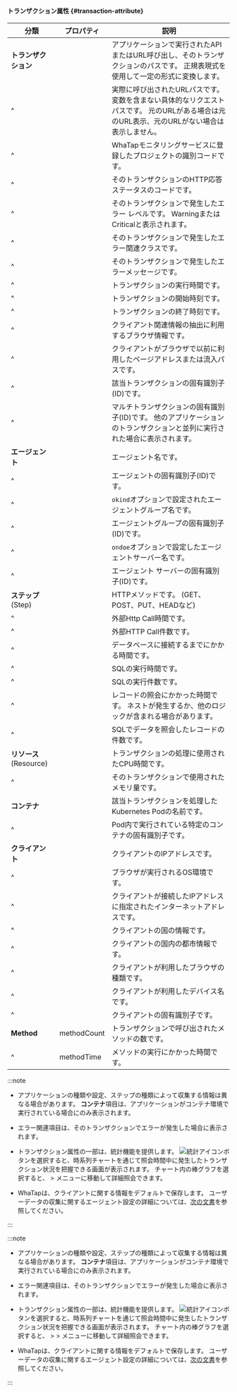 #### トランザクション属性 {#transaction-attribute}

| 分類                 | プロパティ                          | 説明                                                                            |
| ------------------ | ------------------------------ | ----------------------------------------------------------------------------- |
| **トランザクション**       | <Cmdname sid="TTL06918" />     | アプリケーションで実行されたAPIまたはURL呼び出し、そのトランザクションのパスです。 正規表現式を使用して一定の形式に変換します。           |
| ^                  | <Cmdname sid="TTL06774" />     | 実際に呼び出されたURLパスです。 変数を含まない具体的なリクエストパスです。 元のURLがある場合は元のURL表示、元のURLがない場合は表示しません。 |
| ^                  | <Cmdname sid="TTL06077" />     | WhaTapモニタリングサービスに登録したプロジェクトの識別コードです。                                          |
| ^                  | <Cmdname sid="status" />       | そのトランザクションのHTTP応答ステータスのコードです。                                                 |
| ^                  | <Cmdname sid="TTL06087" />     | そのトランザクションで発生したエラー レベルです。 WarningまたはCriticalと表示されます。                          |
| ^                  | <Cmdname sid="TTL06086" />     | そのトランザクションで発生したエラー関連クラスです。                                                    |
| ^                  | <Cmdname sid="TTL06088" />     | そのトランザクションで発生したエラーメッセージです。                                                    |
| ^                  | <Cmdname sid="TTL06361" />     | トランザクションの実行時間です。                                                              |
| ^                  | <Cmdname sid="TTL06110" />     | トランザクションの開始時刻です。                                                              |
| ^                  | <Cmdname sid="TTL06103" />     | トランザクションの終了時刻です。                                                              |
| ^                  | <Cmdname sid="TTL06359" />     | クライアント関連情報の抽出に利用するブラウザ情報です。                                                   |
| ^                  | <Cmdname sid="TTL06108" />     | クライアントがブラウザで以前に利用したページアドレスまたは流入パスです。                                          |
| ^                  | <Cmdname sid="TTL06111" />     | 該当トランザクションの固有識別子(ID)です。                                                       |
| ^                  | <Cmdname sid="TTL06107" />     | マルチトランザクションの固有識別子(ID)です。 他のアプリケーションのトランザクションと並列に実行された場合に表示されます。               |
| **エージェント**         | <Cmdname sid="TTL06588" />     | エージェント名です。                                                                    |
| ^                  | <Cmdname sid="TTL06587" />     | エージェントの固有識別子(ID)です。                                                           |
| ^                  | <Cmdname sid="TTL06356" />     | `okind`オプションで設定されたエージェントグループ名です。                                              |
| ^                  | <Cmdname sid="TTL06072" />     | エージェントグループの固有識別子(ID)です。                                                       |
| ^                  | <Cmdname sid="TTL06357" />     | `ondoe`オプションで設定したエージェントサーバー名です。                                               |
| ^                  | <Cmdname sid="TTL06309" />     | エージェント サーバーの固有識別子(ID)です。                                                      |
| **ステップ**(Step)     | <Cmdname sid="TTL06106" />     | HTTPメソッドです。 (GET、POST、PUT、HEADなど)                                             |
| ^                  | <Cmdname sid="TTL06362" />     | 外部Http Call時間です。                                                              |
| ^                  | <Cmdname sid="TTL06089" />     | 外部HTTP Call件数です。                                                              |
| ^                  | <Cmdname sid="TTL06972" />     | データベースに接続するまでにかかる時間です。                                                        |
| ^                  | <Cmdname sid="TTL06364" />     | SQLの実行時間です。                                                                   |
| ^                  | <Cmdname sid="TTL06097" />     | SQLの実行件数です。                                                                   |
| ^                  | <Cmdname sid="TTL06530" />     | レコードの照会にかかった時間です。 ネストが発生するか、他のロジックが含まれる場合があります。                               |
| ^                  | <Cmdname sid="TTL06094" />     | SQLでデータを照会したレコードの件数です。                                                        |
| **リソース**(Resource) | <Cmdname sid="TTL06418" />     | トランザクションの処理に使用されたCPU時間です。                                                     |
| ^                  | <Cmdname sid="TTL06974" />     | そのトランザクションで使用されたメモリ量です。                                                       |
| **コンテナ**           | <Cmdname sid="pod_name" />     | 該当トランザクションを処理したKubernetes Podの名前です。                                           |
| ^                  | <Cmdname sid="container_id" /> | Pod内で実行されている特定のコンテナの固有識別子です。                                                  |
| **クライアント**         | <Cmdname sid="TTL06081" />     | クライアントのIPアドレスです。                                                              |
| ^                  | <Cmdname sid="clientOs" />     | ブラウザが実行されるOS環境です。                                                             |
| ^                  | <Cmdname sid="TTL06101" />     | クライアントが接続したIPアドレスに指定されたインターネットアドレスです。                                         |
| ^                  | <Cmdname sid="TTL06080" />     | クライアントの国の情報です。                                                                |
| ^                  | <Cmdname sid="TTL06078" />     | クライアントの国内の都市情報です。                                                             |
| ^                  | <Cmdname sid="TTL06485" />     | クライアントが利用したブラウザの種類です。                                                         |
| ^                  | <Cmdname sid="clientName" />   | クライアントが利用したデバイス名です。                                                           |
| ^                  | <Cmdname sid="TTL06420" />     | クライアントの固有識別子です。                                                               |
| **Method**         | methodCount                    | トランザクションで呼び出されたメソッドの数です。                                                      |
| ^                  | methodTime                     | メソッドの実行にかかった時間です。                                                             |

<Xclude product='kubernetes'>

:::note

- アプリケーションの種類や設定、ステップの種類によって収集する情報は異なる場合があります。 **コンテナ**項目は、アプリケーションがコンテナ環境で実行されている場合にのみ表示されます。

- エラー関連項目は、そのトランザクションでエラーが発生した場合に表示されます。

- トランザクション属性の一部は、統計機能を提供します。 ![統計アイコン](/img/ic-static.svg)ボタンを選択すると、時系列チャートを通じて照会時間中に発生したトランザクション状況を把握できる画面が表示されます。 チャート内の棒グラフを選択すると、<Cmdname sid="side_analysis" className="uitext" /> &gt; <Cmdname sid="side_txSearch" className="uitext" />メニューに移動して詳細照会できます。

- WhaTapは、クライアントに関する情報をデフォルトで保存します。 ユーザーデータの収集に関するエージェント設定の詳細については、[次の文書](agent-number-of-user)を参照してください。

:::

</Xclude>

<InDoc product='kubernetes'>

:::note

- アプリケーションの種類や設定、ステップの種類によって収集する情報は異なる場合があります。 **コンテナ**項目は、アプリケーションがコンテナ環境で実行されている場合にのみ表示されます。

- エラー関連項目は、そのトランザクションでエラーが発生した場合に表示されます。

- トランザクション属性の一部は、統計機能を提供します。 ![統計アイコン](/img/ic-static.svg)ボタンを選択すると、時系列チャートを通じて照会時間中に発生したトランザクション状況を把握できる画面が表示されます。 チャート内の棒グラフを選択すると、<Cmdname sid="side_appl" className="uitext" /> &gt; <Cmdname sid="side_analysis" className="uitext" /> &gt; <Cmdname sid="side_txSearch" className="uitext" />メニューに移動して詳細照会できます。

- WhaTapは、クライアントに関する情報をデフォルトで保存します。 ユーザーデータの収集に関するエージェント設定の詳細については、[次の文書](../java/agent-number-of-user)を参照してください。

:::

</InDoc>
